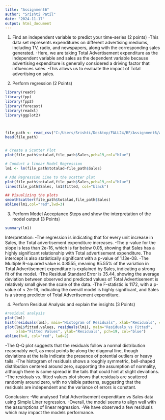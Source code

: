 ---
title: "Assignment6"
author: "Srishti Patil"
date: "2024-11-17"
output: html_document
---




1. Find an independent variable to predict your time-series (2 points)
-This data set represents expenditures on different advertising mediums, including TV, radio, and newspapers, along with the corresponding sales generated. 
-Here, we are taking Total Advertisement expenditure as the independent variable and sales as the dependent variable because advertising expenditure is generally considered a driving factor that influences sales.
-This allows us to evaluate the impact of Total advertising on sales. 







2. Perform regression (2 Points)
```{r}
library(readr)
library(fpp)
library(fpp2)
library(forecast)
library(readxl)
library(ggplot2)



file_path <- read_csv("C:/Users/Srishti/Desktop/FALL24/BF/Assignment6/advertising.csv")
head(file_path)


# Create a Scatter Plot
plot(file_path$totalad,file_path$Sales,pch=19,col="blue")

# Conduct a linear Model Regression
lm1 <- lm(file_path$totalad~file_path$Sales)

# Add Regression Line to the scatter plot
plot(file_path$totalad,file_path$Sales,pch=19,col="blue")
lines(file_path$Sales, lm1$fitted, col="black")

## Visualizing the plots
smoothScatter(file_path$totalad,file_path$Sales)
abline(lm1,col="red",lwd=3)

```







3. Perform Model Acceptance Steps and show the interpretation of the model output (3 Points)

```{r}

summary(lm1)
```

Interpretation:
-The regression is indicating that for every unit increase in Sales, the Total advertisement expenditure increases.
-The p-value for the slope is less than 2e-16, which is far below 0.05, showing that Sales has a highly significant relationship with Total advertisement expenditure. The intercept is also statistically significant with a p-value of 1.13e-08.
-The Multiple R-squared value is 0.8555, meaning 85.55% of the variation in Total Advertisement expenditure is explained by Sales, indicating a strong fit of the model.
-The Residual Standard Error is 35.44, showing the average deviation between observed and predicted values of Total Advertisement is relatively small given the scale of the data.
-The F-statistic is 1172, with a p-value of < 2e-16, indicating the overall model is highly significant, and Sales is a strong predictor of Total Advertisement expenditure.








4. Perform Residual Analysis and explain the insights (3 Points)

```{r}
#residual analysis
plot(lm1)
hist(residuals(lm1), main="Histogram of Residuals", xlab="Residuals", col="pink")
plot(lm1$fitted.values, residuals(lm1), main="Residuals vs Fitted", 
     xlab="Fitted Values", ylab="Residuals", pch=19, col="blue")
abline(h=0, col="red", lwd=2)
```

-The Q-Q plot suggests that the residuals follow a normal distribution reasonably well, as most points lie along the diagonal line, though deviations at the tails indicate the presence of potential outliers or heavy tails.
-The histogram of residuals shows a roughly symmetric, bell-shaped distribution centered around zero, supporting the assumption of normality, although there is some spread in the tails that could hint at slight deviations.
-The residuals vs. fitted values plot shows that residuals are scattered randomly around zero, with no visible patterns, suggesting that the residuals are independent and the variance of errors is constant.









Conclusion:
-We analysed Total Advertisement expenditure vs Sales data using Simple Liner regression.
-Overall, the model seems to align well with the assumptions of linear regression.
-We have observed a few residuals which may impact the models performance.













